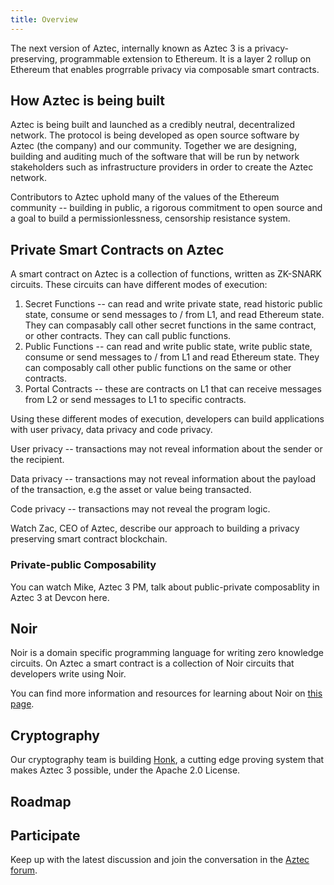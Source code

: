 ```yaml
---
title: Overview
---
```



<Disclaimer/>

The next version of Aztec, internally known as Aztec 3 is a privacy-preserving, programmable extension to Ethereum. It is a layer 2 rollup on Ethereum that enables progrrable privacy via composable smart contracts.

## How Aztec is being built

Aztec is being built and launched as a credibly neutral, decentralized network. The protocol is being developed as open source software by Aztec (the company) and our community. Together we are designing, building and auditing much of the software that will be run by network stakeholders such as infrastructure providers in order to create the Aztec network.

Contributors to Aztec uphold many of the values of the Ethereum community -- building in public, a rigorous commitment to open source and a goal to build a permissionlessness, censorship resistance system.



## Private Smart Contracts on Aztec

A smart contract on Aztec is a collection of functions, written as ZK-SNARK circuits. These circuits can have different modes of execution:

1. Secret Functions -- can read and write private state, read historic public state, consume or send messages to / from L1, and read Ethereum state. They can compasably call other secret functions in the same contract, or other contracts. They can call public functions.
2. Public Functions -- can read and write public state, write public state, consume or send messages to / from L1 and read Ethereum state. They can composably call other public functions on the same or other contracts.
3. Portal Contracts -- these are contracts on L1 that can receive messages from L2 or send messages to L1 to specific contracts.

Using these different modes of execution, developers can build applications with user privacy, data privacy and code privacy.

User privacy -- transactions may not reveal information about the sender or the recipient.

Data privacy -- transactions may not reveal information about the payload of the transaction, e.g the asset or value being transacted.

Code privacy -- transactions may not reveal the program logic.


Watch Zac, CEO of Aztec, describe our approach to building a privacy preserving smart contract blockchain.

<ReactPlayer
  controls
  light
  width="100%"
  url="https://www.youtube.com/watch?v=09nDPDN1ORA"
/>

### Private-public Composability

You can watch Mike, Aztec 3 PM, talk about public-private composablity in Aztec 3 at Devcon here.

<ReactPlayer
  controls
  light
  width="100%"
  url="https://www.youtube.com/watch?v=7Oc0tjdbi70&t=17723s"
/>

## Noir

Noir is a domain specific programming language for writing zero knowledge circuits. On Aztec a smart contract is a collection of Noir circuits that developers write using Noir.

You can find more information and resources for learning about Noir on [this page](./noir).

## Cryptography

Our cryptography team is building [Honk](https://github.com/AztecProtocol/barretenberg/tree/master/cpp/src/barretenberg/honk), a cutting edge proving system that makes Aztec 3 possible, under the Apache 2.0 License.

## Roadmap




## Participate

Keep up with the latest discussion and join the conversation in the [Aztec forum](https://discourse.aztec.network).
